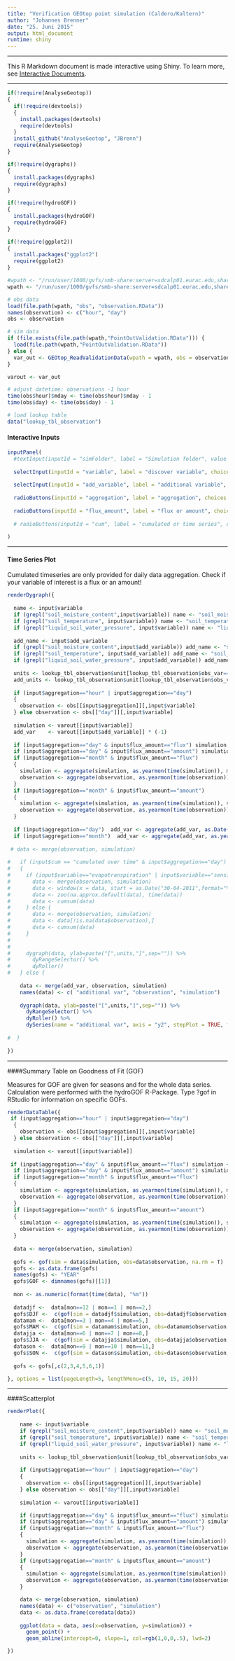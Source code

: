 ```yaml
---
title: "Verification GEOtop point simulation (Caldero/Kaltern)"
author: "Johannes Brenner"
date: "25. Juni 2015"
output: html_document
runtime: shiny
---
```


***

This R Markdown document is made interactive using Shiny. To learn more, see [Interactive Documents](http://rmarkdown.rstudio.com/authoring_shiny.html).

***

```r

if(!require(AnalyseGeotop))
{
  if(!require(devtools))
  {
    install.packages(devtools)
    require(devtools)
  }
  install_github("AnalyseGeotop", "JBrenn")
  require(AnalyseGeotop)
}

if(!require(dygraphs))
{
  install.packages(dygraphs)
  require(dygraphs)
}

if(!require(hydroGOF))
{
  install.packages(hydroGOF)
  require(hydroGOF)
}

if(!require(ggplot2))
{
  install.packages("ggplot2")
  require(ggplot2)
}

#wpath <- "/run/user/1000/gvfs/smb-share:server=sdcalp01.eurac.edu,share=data2/Simulations/Simulation_GEOtop_1_225_ZH/Vinschgau/SimTraining/BrJ/HiResAlp/1D/Montecini_pnt_1_225_B2_007/"
wpath <- "/run/user/1000/gvfs/smb-share:server=sdcalp01.eurac.edu,share=data2/Simulations/Simulation_GEOtop_1_225_ZH/Vinschgau/SimTraining/BrJ/MonaLisa/1D/Kaltern/sim006"

# obs data
load(file.path(wpath, "obs", "observation.RData"))
names(observation) <- c("hour", "day")
obs <- observation

# sim data
if (file.exists(file.path(wpath,"PointOutValidation.RData"))) {
  load(file.path(wpath,"PointOutValidation.RData"))
} else {
  var_out <- GEOtop_ReadValidationData(wpath = wpath, obs = observation, save_rData = T)
}

varout <- var_out

# adjust datetime: observations -1 hour
time(obs$hour)$mday <- time(obs$hour)$mday - 1
time(obs$day) <- time(obs$day) - 1

# load lookup table
data("lookup_tbl_observation")

```

#### Interactive Inputs

```r
inputPanel(
  #textInput(inputId = "simFolder", label = "Simulation folder", value = "")
  
  selectInput(inputId = "variable", label = "discover variable", choices = dimnames(obs$day)[[2]], selected = "air_temperature"),
  
  selectInput(inputId = "add_variable", label = "additional variable", choices = dimnames(obs$day)[[2]], selected = "rainfall_amount"),
  
  radioButtons(inputId = "aggregation", label = "aggregation", choices = c("hour","day","month"), selected = "day", inline = FALSE),
  
  radioButtons(inputId = "flux_amount", label = "flux or amount", choices = c("flux","amount"), selected = "flux", inline = FALSE)
  
  # radioButtons(inputId = "cum", label = "cumulated or time series", choices = c("time series","cumulated over time"), selected = "time series", inline = FALSE)
  
)

```

***

#### Time Series Plot

Cumulated timeseries are only provided for daily data aggregation. Check if your variable of interest is a flux or an amount!

```r

renderDygraph({
  
  name <- input$variable
  if (grepl("soil_moisture_content",input$variable)) name <- "soil_moisture_content"
  if (grepl("soil_temperature", input$variable)) name <- "soil_temperature"
  if (grepl("liquid_soil_water_pressure", input$variable)) name <- "liquid_soil_water_pressure"
  
  add_name <- input$add_variable
  if (grepl("soil_moisture_content",input$add_variable)) add_name <- "soil_moisture_content"
  if (grepl("soil_temperature", input$add_variable)) add_name <- "soil_temperature"
  if (grepl("liquid_soil_water_pressure", input$add_variable)) add_name <- "liquid_soil_water_pressure"
   
  units <- lookup_tbl_observation$unit[lookup_tbl_observation$obs_var==name]
  add_units <- lookup_tbl_observation$unit[lookup_tbl_observation$obs_var==add_name]
  
  if (input$aggregation=="hour" | input$aggregation=="day")
  {
    observation <- obs[[input$aggregation]][,input$variable]
  } else observation <- obs[["day"]][,input$variable]
  
  simulation <- varout[[input$variable]]
  add_var    <- varout[[input$add_variable]] * (-1)
  
  if (input$aggregation=="day" & input$flux_amount=="flux") simulation <- aggregate(simulation, as.Date(time(simulation)), mean, na.rm=T) 
  if (input$aggregation=="day" & input$flux_amount=="amount") simulation <- aggregate(simulation, as.Date(time(simulation)), sum, na.rm=F)
  if (input$aggregation=="month" & input$flux_amount=="flux") 
  {
    simulation <- aggregate(simulation, as.yearmon(time(simulation)), mean, na.rm=T)
    observation <- aggregate(observation, as.yearmon(time(observation)), mean, na.rm=T)
  } 
  if (input$aggregation=="month" & input$flux_amount=="amount") 
  {
    simulation <- aggregate(simulation, as.yearmon(time(simulation)), sum, na.rm=F)
    observation <- aggregate(observation, as.yearmon(time(observation)), sum, na.rm=F)
  } 
  
  if (input$aggregation=="day")  add_var <- aggregate(add_var, as.Date(time(add_var)), sum, na.rm=T) 
  if (input$aggregation=="month")  add_var <- aggregate(add_var, as.yearmon(time(add_var)), sum, na.rm=T) 
  
 # data <- merge(observation, simulation)
  
#   if (input$cum == "cumulated over time" & input$aggregation=="day")
#   {
#     if (input$variable=="evapotranspiration" | input$variable=="sensible_heat_flux_in_air" | input$variable=="latent_heat_flux_in_air") {
#       data <- merge(observation, simulation)
#       data <- window(x = data, start = as.Date("30-04-2011",format="%d-%m-%Y"), end = as.Date("17-04-2013", format="%d-%m-%Y"))
#       data <- zoo(na.approx.default(data), time(data))
#       data <- cumsum(data) 
#     } else {
#       data <- merge(observation, simulation)
#       data <- data[!is.na(data$observation),]
#       data <- cumsum(data)
#     }
# 
#     
#     dygraph(data, ylab=paste("[",units,"]",sep="")) %>%
#       dyRangeSelector() %>%
#       dyRoller()
#   } else {
    
    data <- merge(add_var, observation, simulation)
    names(data) <- c( "additional var", "observation", "simulation")
    
    dygraph(data, ylab=paste("[",units,"]",sep="")) %>%
      dyRangeSelector() %>%
      dyRoller() %>%
      dySeries(name = "additional var", axis = "y2", stepPlot = TRUE, fillGraph = TRUE, label = paste("[-",add_units,"]",sep=""))
    
#  }
 
})

```
  
***

####Summary Table on Goodness of Fit (GOF)

Measures for GOF are given for seasons and for the whole data series. Calculation were performed with the hydroGOF R-Package. Type ?gof in RStudio for information on specific GOFs.

```r

renderDataTable({
 if (input$aggregation=="hour" | input$aggregation=="day")
  {
    observation <- obs[[input$aggregation]][,input$variable]
  } else observation <- obs[["day"]][,input$variable]
  
  simulation <- varout[[input$variable]]
  
 if (input$aggregation=="day" & input$flux_amount=="flux") simulation <- aggregate(simulation, as.Date(time(simulation)), mean, na.rm=T) 
  if (input$aggregation=="day" & input$flux_amount=="amount") simulation <- aggregate(simulation, as.Date(time(simulation)), sum, na.rm=F)
  if (input$aggregation=="month" & input$flux_amount=="flux") 
  {
    simulation <- aggregate(simulation, as.yearmon(time(simulation)), mean, na.rm=T)
    observation <- aggregate(observation, as.yearmon(time(observation)), mean, na.rm=T)
  } 
  if (input$aggregation=="month" & input$flux_amount=="amount") 
  {
    simulation <- aggregate(simulation, as.yearmon(time(simulation)), sum, na.rm=F)
    observation <- aggregate(observation, as.yearmon(time(observation)), sum, na.rm=F)
  } 
  
  data <- merge(observation, simulation)
  
  gofs <- gof(sim = data$simulation, obs=data$observation, na.rm = T)
  gofs <- as.data.frame(gofs)
  names(gofs) <- "YEAR"
  gofs$GOF <- dimnames(gofs)[[1]]
  
  mon <- as.numeric(format(time(data), "%m"))
  
  datadjf <-  data[mon==12 | mon==1 | mon==2,]
  gofs$DJF <-  c(gof(sim = datadjf$simulation, obs=datadjf$observation, na.rm = T))
  datamam <-  data[mon==3 | mon==4 | mon==5,]
  gofs$MAM <-  c(gof(sim = datamam$simulation, obs=datamam$observation, na.rm = T))
  datajja <-  data[mon==6 | mon==7 | mon==8,]
  gofs$JJA <-  c(gof(sim = datajja$simulation, obs=datajja$observation, na.rm = T))
  datason <-  data[mon==9 | mon==10 | mon==11,]
  gofs$SON <-  c(gof(sim = datason$simulation, obs=datason$observation, na.rm = T))
  
  gofs <- gofs[,c(2,3,4,5,6,1)]

}, options = list(pageLength=5, lengthMenu=c(5, 10, 15, 20)))

```

***

####Scatterplot

```r

renderPlot({
  
    name <- input$variable
    if (grepl("soil_moisture_content",input$variable)) name <- "soil_moisture_content"
    if (grepl("soil_temperature", input$variable)) name <- "soil_temperature"
    if (grepl("liquid_soil_water_pressure", input$variable)) name <- "liquid_soil_water_pressure"
    
    units <- lookup_tbl_observation$unit[lookup_tbl_observation$obs_var==name]
    
    if (input$aggregation=="hour" | input$aggregation=="day")
    {
      observation <- obs[[input$aggregation]][,input$variable]
    } else observation <- obs[["day"]][,input$variable]
    
    simulation <- varout[[input$variable]]

    if (input$aggregation=="day" & input$flux_amount=="flux") simulation <- aggregate(simulation, as.Date(time(simulation)), mean, na.rm=T) 
    if (input$aggregation=="day" & input$flux_amount=="amount") simulation <- aggregate(simulation, as.Date(time(simulation)), sum, na.rm=F)
    if (input$aggregation=="month" & input$flux_amount=="flux") 
    {
      simulation <- aggregate(simulation, as.yearmon(time(simulation)), mean, na.rm=T)
      observation <- aggregate(observation, as.yearmon(time(observation)), mean, na.rm=T)
    } 
    if (input$aggregation=="month" & input$flux_amount=="amount") 
    {
      simulation <- aggregate(simulation, as.yearmon(time(simulation)), sum, na.rm=F)
      observation <- aggregate(observation, as.yearmon(time(observation)), sum, na.rm=F)
    } 

    data <- merge(observation, simulation)
    names(data) <- c("observation", "simulation")
    data <- as.data.frame(coredata(data))
    
    ggplot(data = data, aes(x=observation, y=simulation)) +
      geom_point() +
      geom_abline(intercept=0, slope=1, col=rgb(1,0,0,.5), lwd=2)

})     
```

